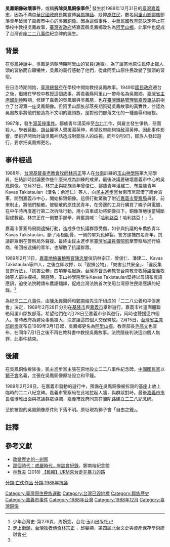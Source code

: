 {{Infobox Historical Event
|事件名称 = 吳鳳銅像破壞事件
|图像     = [[File:拆除吳鳳銅像.jpg|250px]]
|图像说明 = 1988年12月31日上午，原住民抗議團體，在嘉義火車站前廣場，要求拆除吳鳳銅像。
|又名     = 
|参与者   = [[台灣基督長老教會|台灣基督長老教會]]牧師[[林宗正|林宗正]]等人
|地点     = {{TWN}}[[嘉義市|嘉義市]][[嘉義車站|嘉義車站]]前
|日期     = {{start date|1988|12|31}}
|结果     = 吳鳳銅像落地碎裂、之後失蹤
|影响     = 官方決定停止教授吳鳳故事，[[嘉義縣|嘉義縣]]吳鳳鄉改名為[[阿里山鄉|阿里山鄉]]。
|网站     = 
}}
'''吳鳳銅像破壞事件'''，或稱'''拆除吳鳳銅像事件'''<ref name="auto">少年台灣史-第276頁，周婉窈，台北:玉山出版社</ref>
發生於1988年12月31日的[[臺灣|臺灣]][[嘉義市|嘉義市]]，因為不滿[[中華民國政府|中華民國政府]]長期宣傳[[吳鳳神話|吳鳳神話]]、貶抑[[台灣原住民|原住民]]，數名[[阿里山鄉|阿里山鄉]][[鄒族|鄒族]]部落青年破壞了嘉義市中心的吳鳳[[銅像|銅像]]。因為這個事件，[[中華民國教育部|中華民國教育部]]決定停止在學校中教授吳鳳故事，[[臺灣省政府|臺灣省政府]]將嘉義縣吳鳳鄉改名為[[阿里山鄉|阿里山鄉]]。此事件也促成了台灣首座[[二二八事件|二二八事件]]紀念碑的誕生。

==背景==
{{see also|吳鳳}}

在[[吳鳳神話|吳鳳神話]]中，吳鳳是清朝時期阿里山的官員(通事)，為了讓當地原住民停止獵人頭的習俗而自願犧牲，吳鳳的義行感動了他們，從此阿里山原住民改變了獵頭的習俗。

在日治時期開始，[[臺灣總督府|臺灣總督府]]在學校中開始教授吳鳳故事。1949年[[國民政府|國民政府]]遷台之後，繼續在學校中教授這個故事，將嘉義縣阿里山一帶命名為吳鳳鄉。[[臺灣省主席|臺灣省主席]][[邱創煥|邱創煥]]時期，修建了嘉義的吳鳳廟與吳鳳墓，也在[[臺灣鐵路管理局|臺灣鐵路管理局]][[嘉義車站|嘉義車站]]前樹立了台灣第一座吳鳳銅像。但阿里山鄒族部落長期質疑吳鳳故事的真實性，並認為吳鳳故事將他們塑造為不文明的獵頭族，是對他們部落文化的一種羞辱和歧視。

1987年，發生[[湯英伸事件|湯英伸事件]]。鄒族青年湯英伸至[[台北|台北]]工作，與雇主發生爭執，怒而殺人。學者[[蔣勳|蔣勳]]、[[胡台麗|胡台麗]]等人聲援湯英伸，希望政府能夠[[特赦|特赦]]湯英伸。因此事件影響，學術界開始討論吳鳳神話造成對鄒族人的歧視。同年9月9日，鄒族人發起遊行，要求把吳鳳鄉更名。

==事件經過==
1988年，[[台灣基督長老教會|台灣基督長老教會]][[牧師|牧師]][[林宗正|林宗正]]等人在[[台南|台南]]訓練的[[玉山神學院|玉山神學院]]第九期學員，在結訓時討論要作些什麼來成為訓練的成果，最後決議要破壞嘉義市中心的吳鳳銅像。12月31日，林宗正與鄒族青年曾俊仁、鄒族青年潘建二、布農族青年Kavas Takistaulan（漢名：余進仁）等人，向[[民主進步黨|民主進步黨]]台南市黨部借了兩台貨車，開到嘉義市中心，開始拆毀銅像。這個行動驚動了附近[[嘉義市警察局|嘉義市警察局]]員警，前來制止，將他們驅散。被驅散的原住民青年，在旁邊的工具行購買了繩子與電鋸，在中午時再度進行第二次拆除行動，用小貨車成功將銅像拉下。銅像落地後當場斷裂成數截。林宗正在一側雙手握拳，興奮跳喊：「[[哈利路亞|哈利路亞]]！哈利路亞！」<ref>[http://ir.lib.au.edu.tw/bitstream/987654321/3384/1/122-148.pdf 走上街頭，台灣牧者傳奇林宗正] {{Wayback|url=http://ir.lib.au.edu.tw/bitstream/987654321/3384/1/122-148.pdf |date=20170419104323 }}，邱斐顯，第四屆北台文史與資產保存學術研討會</ref>。

嘉義市警察局展開逮捕行動，造成多位抗議群眾受傷，如參與抗議的布農族青年Kavas Takistaulan，斷了兩根肋骨，一側的睪丸也碎裂。警方逮捕四名青年，抗議群眾則在警察局外聲援。最終由民主進步黨[[臺灣省議員|臺灣省議員]][[黃昭凱|黃昭凱]]至警察局進行協商，帶回被逮捕的青年，也解散了抗議群眾。

1989年2月11日，[[嘉義地檢署|嘉義地檢署]][[檢察官|檢察官]][[陳忠鎣|陳忠鎣]]偵訊林宗正、曾俊仁、潘建二、Kavas Takistaulan等四人，之後立即收押，以「毀損公物」、「妨害公共安全」、「違反集會遊行法」、「妨害公務」四項罪名起訴。台灣基督長老教會台南教會牧師[[盧俊義|盧俊義]]牧師等人前往探視。開庭時，玉山神學院學生Kavas Takistaulan堅持以母語布農語應訊，迫使法院聘請布農語翻譯，促成台灣法院首次使用台灣原住民語應訊的紀錄。<ref name="auto"/>

為紀念[[二二八事件|二二八事件]]，由[[陳永興|陳永興]]醫師和[[鄭南榕|鄭南榕]]先生所組成的「二二八公義和平促進會」決定，1989年2月28日分別在[[基隆市|基隆市]]與[[嘉義市|嘉義市]]舉辦遊行。嘉義市社運團體聯絡阿里山鄒族部落，希望他們在2月28日至嘉義市參與遊行，同時也聲援這四個人。當時政府為避免事態擴大，決定讓這四個人交保釋放。2月15日，[[台灣省主席|台灣省主席]][[邱創煥|邱創煥]]宣布自1989年3月1日起，吳鳳鄉更名為[[阿里山鄉|阿里山鄉]]。教育部長[[毛高文|毛高文]]也宣布，在同年7月1日之後不再在教科書中教授吳鳳故事。法院隨後判決這四個人無罪，此事件結束。

==後續==
在吳鳳銅像拆除後，民主進步黨主張在原地設立二二八事件紀念碑。[[中國國民黨|中國國民黨]]以[[獅子會|獅子會]]名義，主張在吳鳳銅像原址設立和平鐘。

1989年2月28日，在嘉義市發動的遊行中，預備在吳鳳銅像被拆毀的基座上放上臨時的二二八紀念碑。嘉義市警察局在此地拉起人牆，與群眾對峙。最後[[嘉義市市長|嘉義市市長]][[張博雅|張博雅]]出面與抗議群眾協調，[[嘉義市政府|嘉義市政府]]同意在[[彌陀路|彌陀路]]建立[[嘉義市彌陀路二二八紀念碑|二二八紀念碑]]。

至於被毀的吳鳳銅像原件則下落不明。原址現為獅子會「自由之鐘」。

==註釋==
{{reflist}}

==參考文獻==
{{refbegin}}
*[https://web.archive.org/web/20081121012348/http://www2.disciple.com.tw/disciple/Chungi_2002.nsf/0/E0662226AE24F82048256E4A002F0258 改變歷史的一剎那]
*[http://nylon2012.pixnet.net/blog/post/117268299-2012-5-26- 那個時代：戒嚴時代…座談會紀錄]{{Wayback|url=http://nylon2012.pixnet.net/blog/post/117268299-2012-5-26- |date=20140304084753 }}，鄭南榕紀念館
* [[林哲夫|林哲夫]] (2018) [https://www.peoplemedia.tw/news/a0eebb30-5699-407a-b1ab-0d58b50c6dfe 【民報】URM來台走非暴力的路] {{Wayback|url=https://www.peoplemedia.tw/news/a0eebb30-5699-407a-b1ab-0d58b50c6dfe |date=20220601053557 }}
{{refend}}

{{台灣社會運動|原住民族運動}}
[[Category:臺灣原住民族運動|Category:臺灣原住民族運動]]
[[Category:台灣已毀地標|Category:台灣已毀地標]]
[[Category:鄒族歷史|Category:鄒族歷史]]
[[Category:嘉義市事件|Category:嘉義市事件]]
[[分類:亡佚作品|分類:亡佚作品]]
[[Category:1988年台灣|Category:1988年台灣]]
[[Category:1988年12月|Category:1988年12月]]
[[分類:1988年抗議|分類:1988年抗議]]
[[Category:臺灣銅像|Category:臺灣銅像]]
